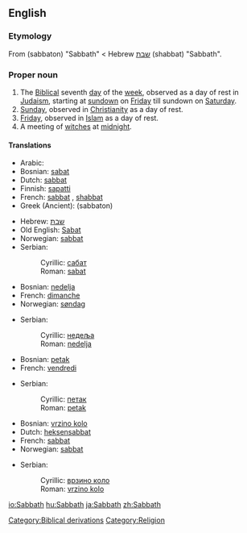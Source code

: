 ==English==

===Etymology===
From {{AGr.}} '''{{polytonic|[[σάββατον]]}}''' (sabbaton) "Sabbath" < Hebrew [[שבת]] (shabbat) "Sabbath".

===Proper noun===
{{en-proper noun}}

# The [[Biblical]] seventh [[day]] of the [[week]], observed as a day of rest in [[Judaism]], starting at [[sundown]] on [[Friday]] till sundown on [[Saturday]].
# [[Sunday]], observed in [[Christianity]] as a day of rest.
# [[Friday]], observed in [[Islam]] as a day of rest.
# A meeting of [[witch]]es at [[midnight]].

====Translations====
{{trans-top|Biblical seventh day}}
*Arabic: {{ARchar|[[السبت]]}}
*Bosnian: [[sabat#Bosnian|sabat]] {{m}}
*Dutch: [[sabbat]] {{m}}
*Finnish: [[sapatti]]
*French: [[sabbat]] {{m}}, [[shabbat]] {{m}}
*Greek (Ancient): {{polytonic|[[σάββατον]]}} (sabbaton) {{n}}
{{trans-mid}}
*Hebrew: [[שבת]]
*Old English: [[Sabat]] {{m}}
*Norwegian: [[sabbat#norwegian|sabbat]] {{m}}
*Serbian:
*:Cyrillic: [[сабат#Serbian|сабат]] {{m}}
*:Roman: [[sabat#Serbian|sabat]] {{m}}
{{trans-bottom}}

{{trans-top|Sunday}}
*Bosnian: [[nedelja#Bosnian|nedelja]] {{f}}
*French: [[dimanche]] {{m}}
*Norwegian: [[søndag]] {{m}}
{{trans-mid}}
*Serbian:
*:Cyrillic: [[недеља#Serbian|недеља]] {{f}}
*:Roman: [[nedelja#Serbian|nedelja]] {{f}}
{{trans-bottom}}

{{trans-top|Friday}}
*Bosnian: [[petak#Bosnian|petak]] {{m}}
*French: [[vendredi]] {{m}}
{{trans-mid}}
*Serbian:
*:Cyrillic: [[петак#Serbian|петак]] {{m}}
*:Roman: [[petak#Serbian|petak]] {{m}}
{{trans-bottom}}

{{trans-top|witches' Sabbath}}
*Bosnian: [[vrzino kolo#Bosnian|vrzino kolo]] {{n}}
*Dutch: [[heksensabbat]] {{m}}
*French: [[sabbat]] {{m}}
*Norwegian: [[sabbat#norwegian|sabbat]] {{m}}
{{trans-mid}}
*Serbian:
*:Cyrillic: [[врзино коло#Serbian|врзино коло]] {{n}}
*:Roman: [[vrzino kolo#Serbian|vrzino kolo]] {{n}}
{{trans-bottom}}

[[Category:Biblical derivations]]
[[Category:Religion]]

[[io:Sabbath]]
[[hu:Sabbath]]
[[ja:Sabbath]]
[[zh:Sabbath]]